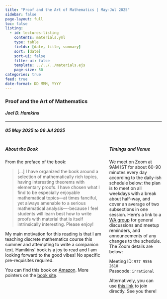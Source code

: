 ```yaml
---
title: "Proof and the Art of Mathematics | May-Jul 2025"
sidebar: false
page-layout: full
toc: false
listing:
  - id: lectures-listing
    contents: materials.yml
    type: table
    fields: [date, title, summary]
    sort: [date]
    sort-ui: false
    filter-ui: false
    template: ../../../materials.ejs
    page-size: 50
categories: true
feed: true
date-format: DD MMM, YYYY
---
```


### Proof and the Art of Mathematics

#### _Joel D. Hamkins_

---

##### 05 May 2025 to 09 Jul 2025

:::: {.columns}

::: {.column width="65%"}
:::{.callout-note icon="false"}
##### About the Book

From the preface of the book:

> [...] I have organized the book around a selection of mathematically rich topics, having interesting theorems with elementary proofs. I have chosen what I find to be especially enjoyable mathematical topics—at times fanciful, yet always amenable to a serious mathematical analysis—-because I feel students will learn best how to write proofs with material that is itself intrinsically interesting. Please enjoy! 

My main motivation for this reading is that I am teaching discrete mathematics course this summer and attempting to write a companion text. Hamikins' book is a joy to read and I am looking forward to the good vibes! No specific pre-requisites required. 

You can find this book on [Amazon](https://www.amazon.in/Proof-Mathematics-Joel-David-Hamkins/dp/0262539799). More pointers on the [book site](https://jdh.hamkins.org/proof-and-the-art-of-mathematics/).
:::


:::

::: {.column width="35%"}
:::{.callout-caution icon="false"}
##### Timings and Venue

We meet on Zoom at 9AM IST for about 60-90 minutes every day according to the daily-ish schedule below: the plan is to meet on all weekdays with a break about half-way, and cover an average of two subsections in one session. Here's a link to a [WA group](https://chat.whatsapp.com/Ly8fdhlautx1mdL83rXEk8) for general discussions and meetup reminders, and announcements of any changes to the schedule. The Zoom details are below:

Meeting ID: `977 9556 2618`<br>
Passcode: `irrational`

Alternatively, you can use [this link](https://iitgn-ac-in.zoom.us/j/97795562618?pwd=QaVeHDxS6nUBMh13Jo00xxYyTaZkOh.1) to join directly. See you there!
:::
:::

::::

:::{#lectures-listing}
:::
